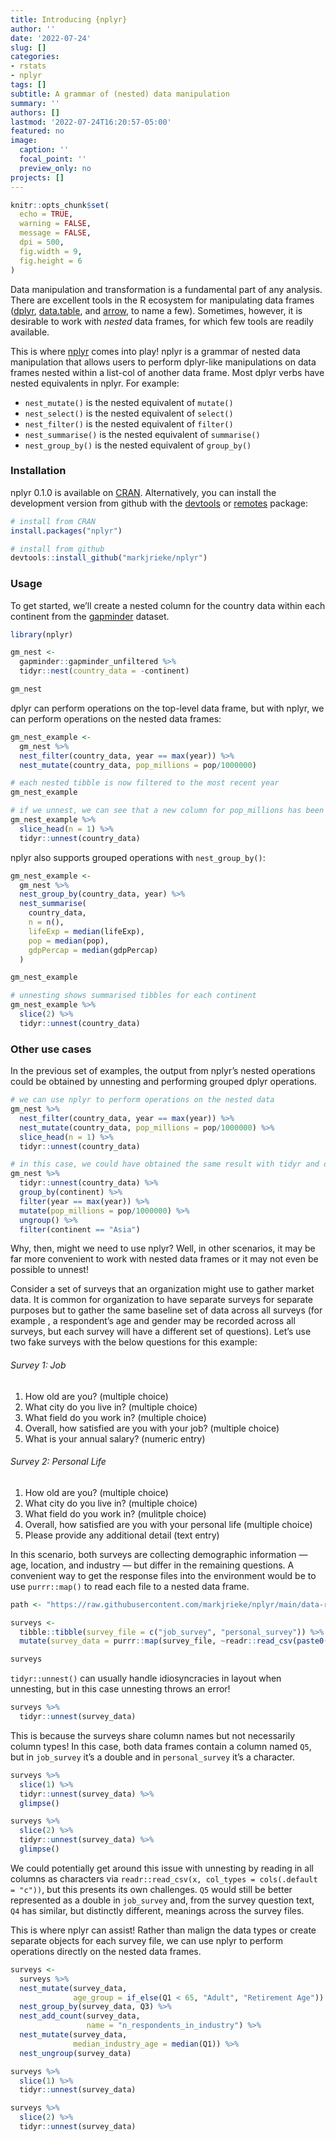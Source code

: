 ```yaml
---
title: Introducing {nplyr}
author: ''
date: '2022-07-24'
slug: []
categories: 
- rstats
- nplyr
tags: []
subtitle: A grammar of (nested) data manipulation
summary: ''
authors: []
lastmod: '2022-07-24T16:20:57-05:00'
featured: no
image:
  caption: ''
  focal_point: ''
  preview_only: no
projects: []
---
```


```r
knitr::opts_chunk$set(
  echo = TRUE,
  warning = FALSE,
  message = FALSE,
  dpi = 500,
  fig.width = 9,
  fig.height = 6
)
```

Data manipulation and transformation is a fundamental part of any analysis. There are excellent tools in the R ecosystem for manipulating data frames ([dplyr](https://dplyr.tidyverse.org/), [data.table](https://rdatatable.gitlab.io/data.table/), and [arrow](https://arrow.apache.org/docs/r/), to name a few). Sometimes, however, it is desirable to work with *nested* data frames, for which few tools are readily available.

This is where [nplyr](https://markjrieke.github.io/nplyr/) comes into play! nplyr is a grammar of nested data manipulation that allows users to perform dplyr-like manipulations on data frames nested within a list-col of another data frame. Most dplyr verbs have nested equivalents in nplyr. For example:

* `nest_mutate()` is the nested equivalent of `mutate()`
* `nest_select()` is the nested equivalent of `select()`
* `nest_filter()` is the nested equivalent of `filter()`
* `nest_summarise()` is the nested equivalent of `summarise()`
* `nest_group_by()` is the nested equivalent of `group_by()`

### Installation

nplyr 0.1.0 is available on [CRAN](https://cran.r-project.org/web/packages/nplyr/index.html). Alternatively, you can install the development version from github with the [devtools](https://cran.r-project.org/package=devtools) or [remotes](https://cran.r-project.org/package=remotes) package:

```r
# install from CRAN
install.packages("nplyr")

# install from github
devtools::install_github("markjrieke/nplyr")
```

### Usage

To get started, we'll create a nested column for the country data within each continent from the [gapminder](https://cran.r-project.org/package=gapminder) dataset.

```r
library(nplyr)

gm_nest <-
  gapminder::gapminder_unfiltered %>%
  tidyr::nest(country_data = -continent)

gm_nest
```

dplyr can perform operations on the top-level data frame, but with nplyr, we can perform operations on the nested data frames:

```r
gm_nest_example <-
  gm_nest %>%
  nest_filter(country_data, year == max(year)) %>%
  nest_mutate(country_data, pop_millions = pop/1000000)

# each nested tibble is now filtered to the most recent year
gm_nest_example

# if we unnest, we can see that a new column for pop_millions has been created
gm_nest_example %>%
  slice_head(n = 1) %>%
  tidyr::unnest(country_data)
```

nplyr also supports grouped operations with `nest_group_by()`:

```r
gm_nest_example <-
  gm_nest %>%
  nest_group_by(country_data, year) %>%
  nest_summarise(
    country_data,
    n = n(),
    lifeExp = median(lifeExp),
    pop = median(pop),
    gdpPercap = median(gdpPercap)
  )

gm_nest_example

# unnesting shows summarised tibbles for each continent
gm_nest_example %>%
  slice(2) %>%
  tidyr::unnest(country_data)
```

### Other use cases

In the previous set of examples, the output from nplyr's nested operations could be obtained by unnesting and performing grouped dplyr operations.

```r
# we can use nplyr to perform operations on the nested data
gm_nest %>%
  nest_filter(country_data, year == max(year)) %>%
  nest_mutate(country_data, pop_millions = pop/1000000) %>%
  slice_head(n = 1) %>%
  tidyr::unnest(country_data)

# in this case, we could have obtained the same result with tidyr and dplyr
gm_nest %>%
  tidyr::unnest(country_data) %>%
  group_by(continent) %>%
  filter(year == max(year)) %>%
  mutate(pop_millions = pop/1000000) %>%
  ungroup() %>%
  filter(continent == "Asia")
```

Why, then, might we need to use nplyr? Well, in other scenarios, it may be far more convenient to work with nested data frames or it may not even be possible to unnest!

Consider a set of surveys that an organization might use to gather market data. It is common for organization to have separate surveys for separate purposes but to gather the same baseline set of data across all surveys (for example , a respondent's age and gender may be recorded across all surveys, but each survey will have a different set of questions). Let's use two fake surveys with the below questions for this example:

###### Survey 1: Job

1. How old are you? (multiple choice)
2. What city do you live in? (multiple choice)
3. What field do you work in? (multiple choice)
4. Overall, how satisfied are you with your job? (multiple choice)
5. What is your annual salary? (numeric entry)

###### Survey 2: Personal Life

1. How old are you? (multiple choice)
2. What city do you live in? (multiple choice)
3. What field do you work in? (mulitple choice)
4. Overall, how satisfied are you with your personal life (multiple choice)
5. Please provide any additional detail (text entry)

In this scenario, both surveys are collecting demographic information --- age, location, and industry --- but differ in the remaining questions. A convenient way to get the response files into the environment would be to use `purrr::map()` to read each file to a nested data frame.

```r
path <- "https://raw.githubusercontent.com/markjrieke/nplyr/main/data-raw/"

surveys <- 
  tibble::tibble(survey_file = c("job_survey", "personal_survey")) %>%
  mutate(survey_data = purrr::map(survey_file, ~readr::read_csv(paste0(path, .x, ".csv"))))

surveys
```

`tidyr::unnest()` can usually handle idiosyncracies in layout when unnesting, but in this case unnesting throws an error!

```r
surveys %>%
  tidyr::unnest(survey_data)
```

This is because the surveys share column names but not necessarily column types! In this case, both data frames contain a column named `Q5`, but in `job_survey` it's a double and in `personal_survey` it's a character.

```r
surveys %>%
  slice(1) %>%
  tidyr::unnest(survey_data) %>%
  glimpse()

surveys %>%
  slice(2) %>%
  tidyr::unnest(survey_data) %>%
  glimpse()
```

We could potentially get around this issue with unnesting by reading in all columns as characters via `readr::read_csv(x, col_types = cols(.default = "c"))`, but this presents its own challenges. `Q5` would still be better represented as a double in `job_survey` and, from the survey question text, `Q4` has similar, but distinctly different, meanings across the survey files.

This is where nplyr can assist! Rather than malign the data types or create separate objects for each survey file, we can use nplyr to perform operations directly on the nested data frames.

```r
surveys <- 
  surveys %>%
  nest_mutate(survey_data,
              age_group = if_else(Q1 < 65, "Adult", "Retirement Age")) %>%
  nest_group_by(survey_data, Q3) %>%
  nest_add_count(survey_data, 
                 name = "n_respondents_in_industry") %>%
  nest_mutate(survey_data, 
              median_industry_age = median(Q1)) %>%
  nest_ungroup(survey_data)

surveys %>%
  slice(1) %>%
  tidyr::unnest(survey_data)

surveys %>%
  slice(2) %>%
  tidyr::unnest(survey_data)
```

